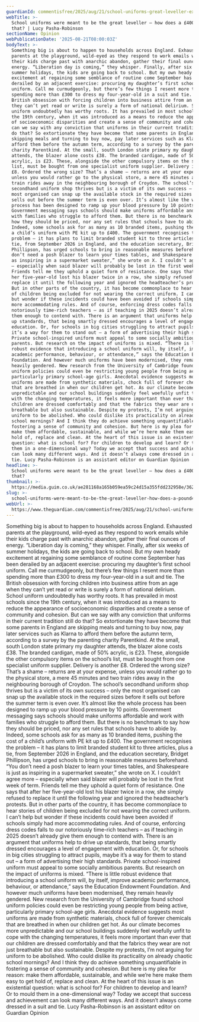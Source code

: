 ```yaml
---
guardianId: commentisfree/2025/aug/21/school-uniforms-great-leveller-expensive-holidays
webTitle: >-
  School uniforms were meant to be the great leveller – how does a £400 bill do
  that? | Lucy Pasha-Robinson
sectionName: Opinion
webPublicationDate: '2025-08-21T08:00:03Z'
bodyText: >-
  Something big is about to happen to households across England. Exhausted
  parents at the playground, wild-eyed as they respond to work emails while
  their kids charge past with anarchic abandon, gather their final ounces of
  energy. “Liberation day is coming,” they whisper. Finally, after six weeks of
  summer holidays, the kids are going back to school. But my own heady
  excitement at regaining some semblance of routine come September has been
  derailed by an adjacent exercise: procuring my daughter’s first school
  uniform. Call me curmudgeonly, but there’s few things I resent more than
  spending more than £300 to dress my four-year-old in a suit and tie. The
  British obsession with forcing children into business attire from an age when
  they can’t yet read or write is surely a form of national delirium. School
  uniform undoubtedly has worthy roots. It has prevailed in most schools since
  the 19th century, when it was introduced as a means to reduce the appearance
  of socioeconomic disparities and create a sense of community and cohesion. But
  can we say with any conviction that uniforms in their current tradition still
  do that? So extortionate they have become that some parents in England are
  skipping meals and turning to buy now, pay later services such as Klarna to
  afford them before the autumn term, according to a survey by the parenting
  charity Parentkind. At the small, south London state primary my daughter
  attends, the blazer alone costs £38. The branded cardigan, made of 50%
  acrylic, is £23. These, alongside the other compulsory items on the school’s
  list, must be bought from one specialist uniform supplier. Delivery is another
  £8. Ordered the wrong size? That’s a shame – returns are at your expense,
  unless you would rather go to the physical store, a mere 45 minutes and two
  train rides away in the neighbouring borough of Croydon. The school’s
  secondhand uniform shop thrives but is a victim of its own success – only the
  most organised can snap up the available stock in the required sizes before it
  sells out before the summer term is even over. It’s almost like the whole
  process has been designed to ramp up your blood pressure by 10 points.
  Government messaging says schools should make uniforms affordable and work
  with families who struggle to afford them. But there is no benchmark to say
  how they should be priced, nor any set rules that schools have to abide by.
  Indeed, some schools ask for as many as 10 branded items, pushing the cost of
  a child’s uniform with PE kit up to £400. The government recognises the
  problem – it has plans to limit branded student kit to three articles, plus a
  tie, from September 2026 in England, and the education secretary, Bridget
  Phillipson, has urged schools to bring in reasonable measures beforehand. “You
  don’t need a posh blazer to learn your times tables, and Shakespeare is just
  as inspiring in a supermarket sweater,” she wrote on X. I couldn’t agree more
  – especially when said blazer will probably be lost in the first week of term.
  Friends tell me they uphold a quiet form of resistance. One says that after
  her five-year-old lost his blazer twice in a row, she simply refused to
  replace it until the following year and ignored the headteacher’s protests.
  But in other parts of the country, it has become commonplace to hear stories
  of children being excluded for not wearing the correct uniform. I can’t help
  but wonder if these incidents could have been avoided if schools simply had
  more accommodating rules. And of course, enforcing dress codes falls to our
  notoriously time-rich teachers – as if teaching in 2025 doesn’t already give
  them enough to contend with. There is an argument that uniforms help to drive
  up standards, that being smartly dressed encourages a level of engagement with
  education. Or, for schools in big cities struggling to attract pupils, maybe
  it’s a way for them to stand out – a form of advertising their high standards.
  Private school-inspired uniform must appeal to some socially ambitious
  parents. But research on the impact of uniforms is mixed. “There is little
  robust evidence that introducing a school uniform will, by itself, improve
  academic performance, behaviour, or attendance,” says the Education Endowment
  Foundation. And however much uniforms have been modernised, they remain
  heavily gendered. New research from the University of Cambridge found school
  uniform policies could even be restricting young people from being active,
  particularly primary school-age girls. Anecdotal evidence suggests most
  uniforms are made from synthetic materials, chock full of forever chemicals
  that are breathed in when our children get hot. As our climate becomes more
  unpredictable and our school buildings suddenly feel woefully unfit to cope
  with the changing temperatures, it feels more important than ever that our
  children are dressed comfortably and that the fabrics they wear are not just
  breathable but also sustainable. Despite my protests, I’m not arguing for
  uniform to be abolished. Who could dislike its practicality on already chaotic
  school mornings? And I think they do achieve something unquantifiable in
  fostering a sense of community and cohesion. But here is my plea for reason:
  make them affordable, sustainable, and while we’re here make them easy to get
  hold of, replace and clean. At the heart of this issue is an existential
  question: what is school for? For children to develop and learn? Or to mould
  them in a one-dimensional way? Today we accept that success and achievement
  can look many different ways. And it doesn’t always come dressed in a suit and
  tie. Lucy Pasha-Robinson is an assistant editor on Guardian Opinion
headline: >-
  School uniforms were meant to be the great leveller – how does a £400 bill do
  that?
thumbnail: >-
  https://media.guim.co.uk/ae281168a165b059ea59c24d15a355fdd232958e/362_0_4100_3280/500.jpg
slug: >-
  school-uniforms-were-meant-to-be-the-great-leveller-how-does-a-pound400-bill-do-that-or-lucy-pasha-robinson
webUrl: >-
  https://www.theguardian.com/commentisfree/2025/aug/21/school-uniforms-great-leveller-expensive-holidays
---
```

Something big is about to happen to households across England. Exhausted parents at the playground, wild-eyed as they respond to work emails while their kids charge past with anarchic abandon, gather their final ounces of energy. “Liberation day is coming,” they whisper. Finally, after six weeks of summer holidays, the kids are going back to school. But my own heady excitement at regaining some semblance of routine come September has been derailed by an adjacent exercise: procuring my daughter’s first school uniform. Call me curmudgeonly, but there’s few things I resent more than spending more than £300 to dress my four-year-old in a suit and tie. The British obsession with forcing children into business attire from an age when they can’t yet read or write is surely a form of national delirium. School uniform undoubtedly has worthy roots. It has prevailed in most schools since the 19th century, when it was introduced as a means to reduce the appearance of socioeconomic disparities and create a sense of community and cohesion. But can we say with any conviction that uniforms in their current tradition still do that? So extortionate they have become that some parents in England are skipping meals and turning to buy now, pay later services such as Klarna to afford them before the autumn term, according to a survey by the parenting charity Parentkind. At the small, south London state primary my daughter attends, the blazer alone costs £38. The branded cardigan, made of 50% acrylic, is £23. These, alongside the other compulsory items on the school’s list, must be bought from one specialist uniform supplier. Delivery is another £8. Ordered the wrong size? That’s a shame – returns are at your expense, unless you would rather go to the physical store, a mere 45 minutes and two train rides away in the neighbouring borough of Croydon. The school’s secondhand uniform shop thrives but is a victim of its own success – only the most organised can snap up the available stock in the required sizes before it sells out before the summer term is even over. It’s almost like the whole process has been designed to ramp up your blood pressure by 10 points. Government messaging says schools should make uniforms affordable and work with families who struggle to afford them. But there is no benchmark to say how they should be priced, nor any set rules that schools have to abide by. Indeed, some schools ask for as many as 10 branded items, pushing the cost of a child’s uniform with PE kit up to £400. The government recognises the problem – it has plans to limit branded student kit to three articles, plus a tie, from September 2026 in England, and the education secretary, Bridget Phillipson, has urged schools to bring in reasonable measures beforehand. “You don’t need a posh blazer to learn your times tables, and Shakespeare is just as inspiring in a supermarket sweater,” she wrote on X. I couldn’t agree more – especially when said blazer will probably be lost in the first week of term. Friends tell me they uphold a quiet form of resistance. One says that after her five-year-old lost his blazer twice in a row, she simply refused to replace it until the following year and ignored the headteacher’s protests. But in other parts of the country, it has become commonplace to hear stories of children being excluded for not wearing the correct uniform. I can’t help but wonder if these incidents could have been avoided if schools simply had more accommodating rules. And of course, enforcing dress codes falls to our notoriously time-rich teachers – as if teaching in 2025 doesn’t already give them enough to contend with. There is an argument that uniforms help to drive up standards, that being smartly dressed encourages a level of engagement with education. Or, for schools in big cities struggling to attract pupils, maybe it’s a way for them to stand out – a form of advertising their high standards. Private school-inspired uniform must appeal to some socially ambitious parents. But research on the impact of uniforms is mixed. “There is little robust evidence that introducing a school uniform will, by itself, improve academic performance, behaviour, or attendance,” says the Education Endowment Foundation. And however much uniforms have been modernised, they remain heavily gendered. New research from the University of Cambridge found school uniform policies could even be restricting young people from being active, particularly primary school-age girls. Anecdotal evidence suggests most uniforms are made from synthetic materials, chock full of forever chemicals that are breathed in when our children get hot. As our climate becomes more unpredictable and our school buildings suddenly feel woefully unfit to cope with the changing temperatures, it feels more important than ever that our children are dressed comfortably and that the fabrics they wear are not just breathable but also sustainable. Despite my protests, I’m not arguing for uniform to be abolished. Who could dislike its practicality on already chaotic school mornings? And I think they do achieve something unquantifiable in fostering a sense of community and cohesion. But here is my plea for reason: make them affordable, sustainable, and while we’re here make them easy to get hold of, replace and clean. At the heart of this issue is an existential question: what is school for? For children to develop and learn? Or to mould them in a one-dimensional way? Today we accept that success and achievement can look many different ways. And it doesn’t always come dressed in a suit and tie. Lucy Pasha-Robinson is an assistant editor on Guardian Opinion
